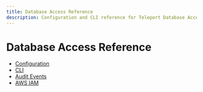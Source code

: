 ```yaml
---
title: Database Access Reference
description: Configuration and CLI reference for Teleport Database Access.
---
```


# Database Access Reference

- [Configuration](./reference/configuration.mdx)
- [CLI](./reference/cli.mdx)
- [Audit Events](./reference/audit.mdx)
- [AWS IAM](./reference/aws.mdx)
